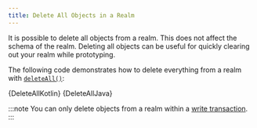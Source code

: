 ```yaml
---
title: Delete All Objects in a Realm
---
```


It is possible to delete all objects from a realm. This
does not affect the schema of the realm. Deleting all objects can be
useful for quickly clearing out your realm while prototyping.

The following code demonstrates how to delete everything
from a realm with [`deleteAll()`](https://docs.mongodb.com/realm-sdks/java/latest/io/realm/Realm.html#deleteAll--):

<Tabs groupId="java-sdk-languages">
    <TabItem value="kotlin" label="Kotlin">
        <CodeBlock language="kotlin">{DeleteAllKotlin}</CodeBlock>
    </TabItem>
    <TabItem value="java" label="Java">
        <CodeBlock language="java">{DeleteAllJava}</CodeBlock>
    </TabItem>
</Tabs>

:::note
You can only delete objects from a realm within a
[write transaction](/sdk/java/realm-database/write-transactions).
:::